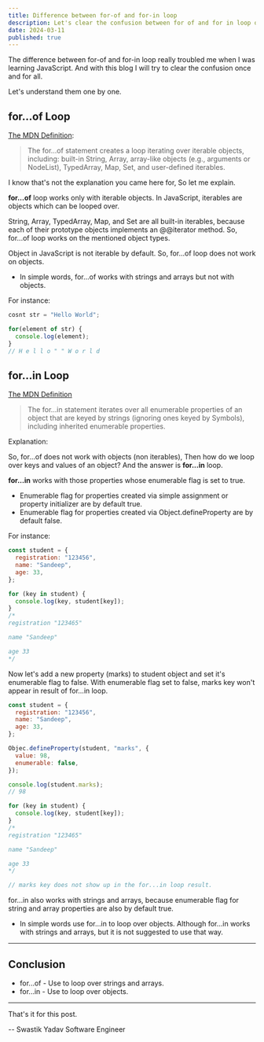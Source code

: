 ```yaml
---
title: Difference between for-of and for-in loop
description: Let's clear the confusion between for of and for in loop once and for all.
date: 2024-03-11
published: true
---
```


The difference between for-of and for-in loop really troubled me when I was learning JavaScript. And with this blog I will try to clear the confusion once and for all.

Let's understand them one by one.

## for...of Loop

[The MDN Definition](https://developer.mozilla.org/en-US/docs/Web/JavaScript/Reference/Statements/for...of):

> The for...of statement creates a loop iterating over iterable objects, including: built-in String, Array, array-like objects (e.g., arguments or NodeList), TypedArray, Map, Set, and user-defined iterables.

I know that's not the explanation you came here for, So let me explain.

**for...of** loop works only with iterable objects. In JavaScript, iterables are objects which can be looped over.

String, Array, TypedArray, Map, and Set are all built-in iterables, because each of their prototype objects implements an @@iterator method. So, for...of loop works on the mentioned object types.

Object in JavaScript is not iterable by default. So, for...of loop does not work on objects.

- In simple words, for...of works with strings and arrays but not with objects.

For instance:

```js
cosnt str = "Hello World";

for(element of str) {
  console.log(element);
}
// H e l l o " " W o r l d
```

## for...in Loop

[The MDN Definition](https://developer.mozilla.org/en-US/docs/Web/JavaScript/Reference/Statements/for...in)

> The for...in statement iterates over all enumerable properties of an object that are keyed by strings (ignoring ones keyed by Symbols), including inherited enumerable properties.

Explanation:

So, for...of does not work with objects (non iterables), Then how do we loop over keys and values of an object? And the answer is **for...in** loop.

**for...in** works with those properties whose enumerable flag is set to true.

- Enumerable flag for properties created via simple assignment or property initializer are by default true.
- Enumerable flag for properties created via Object.defineProperty are by default false.

For instance:

```js
const student = {
  registration: "123456",
  name: "Sandeep",
  age: 33,
};

for (key in student) {
  console.log(key, student[key]);
}
/*
registration "123465"

name "Sandeep"

age 33
*/
```

Now let's add a new property (marks) to student object and set it's enumerable flag to false. With enumerable flag set to false, marks key won't appear in result of for...in loop.

```js
const student = {
  registration: "123456",
  name: "Sandeep",
  age: 33,
};

Objec.defineProperty(student, "marks", {
  value: 98,
  enumerable: false,
});

console.log(student.marks);
// 98

for (key in student) {
  console.log(key, student[key]);
}
/*
registration "123465"

name "Sandeep"

age 33
*/

// marks key does not show up in the for...in loop result.
```

for...in also works with strings and arrays, because enumerable flag for string and array properties are also by default true.

- In simple words use for...in to loop over objects. Although for...in works with strings and arrays, but it is not suggested to use that way.

---

## Conclusion

- for...of - Use to loop over strings and arrays.
- for...in - Use to loop over objects.

---

That's it for this post.

-- Swastik Yadav
Software Engineer
